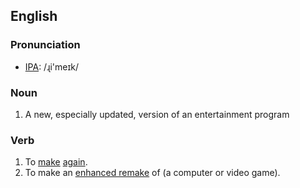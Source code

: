 ==English==
=== Pronunciation ===
*[[w:IPA|IPA]]: /ɻi'meɪk/

=== Noun ===
{{en-noun|remake|remakes}}
#A new, especially updated, version of an entertainment program

=== Verb ===
{{irregverb|'''to remake'''|'''[[remakes]]'''|'''[[remade]]'''|'''[[remade]]'''|'''[[remaking]]'''}}

# To [[make]] [[again]].
# To make an [[enhanced remake]] of (a computer or video game).